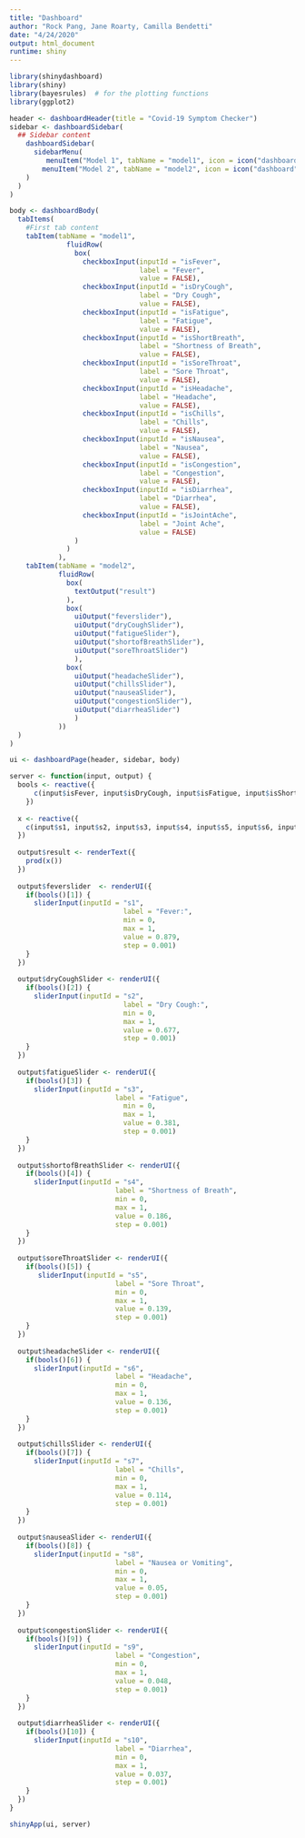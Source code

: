 ```yaml
---
title: "Dashboard"
author: "Rock Pang, Jane Roarty, Camilla Bendetti"
date: "4/24/2020"
output: html_document
runtime: shiny
---
```


```r
library(shinydashboard)
library(shiny)
library(bayesrules)  # for the plotting functions
library(ggplot2)
```

```r
header <- dashboardHeader(title = "Covid-19 Symptom Checker")
sidebar <- dashboardSidebar(
  ## Sidebar content
    dashboardSidebar(
      sidebarMenu(
         menuItem("Model 1", tabName = "model1", icon = icon("dashboard")),
        menuItem("Model 2", tabName = "model2", icon = icon("dashboard"))
    )
  )
)
```

```r
body <- dashboardBody(
  tabItems(
    #First tab content
    tabItem(tabName = "model1",
              fluidRow(
                box(
                  checkboxInput(inputId = "isFever", 
                                label = "Fever",
                                value = FALSE),
                  checkboxInput(inputId = "isDryCough", 
                                label = "Dry Cough",
                                value = FALSE),
                  checkboxInput(inputId = "isFatigue", 
                                label = "Fatigue",
                                value = FALSE),
                  checkboxInput(inputId = "isShortBreath", 
                                label = "Shortness of Breath",
                                value = FALSE),
                  checkboxInput(inputId = "isSoreThroat", 
                                label = "Sore Throat",
                                value = FALSE),
                  checkboxInput(inputId = "isHeadache", 
                                label = "Headache",
                                value = FALSE),
                  checkboxInput(inputId = "isChills", 
                                label = "Chills",
                                value = FALSE),
                  checkboxInput(inputId = "isNausea", 
                                label = "Nausea",
                                value = FALSE),
                  checkboxInput(inputId = "isCongestion", 
                                label = "Congestion",
                                value = FALSE),
                  checkboxInput(inputId = "isDiarrhea", 
                                label = "Diarrhea",
                                value = FALSE),
                  checkboxInput(inputId = "isJointAche", 
                                label = "Joint Ache",
                                value = FALSE)
                )
              )
            ),
    tabItem(tabName = "model2",
            fluidRow(
              box(
                textOutput("result")
              ), 
              box(
                uiOutput("feverslider"),
                uiOutput("dryCoughSlider"),
                uiOutput("fatigueSlider"),
                uiOutput("shortofBreathSlider"),
                uiOutput("soreThroatSlider")
                ),
              box(
                uiOutput("headacheSlider"),
                uiOutput("chillsSlider"),
                uiOutput("nauseaSlider"),
                uiOutput("congestionSlider"),
                uiOutput("diarrheaSlider")
                )
            ))
  )
)

ui <- dashboardPage(header, sidebar, body)
```

```r
server <- function(input, output) {
  bools <- reactive({
      c(input$isFever, input$isDryCough, input$isFatigue, input$isShortBreath, input$isSoreThroat, input$isHeadache, input$isChills, input$isNausea, input$isCongestion, input$isDiarrhea)
    })
  
  x <- reactive({
    c(input$s1, input$s2, input$s3, input$s4, input$s5, input$s6, input$s7, input$s8, input$s9, input$s10)
  })
  
  output$result <- renderText({
    prod(x())
  })
  
  output$feverslider  <- renderUI({
    if(bools()[1]) {
      sliderInput(inputId = "s1", 
                            label = "Fever:", 
                            min = 0, 
                            max = 1, 
                            value = 0.879, 
                            step = 0.001)
    }
  })
  
  output$dryCoughSlider <- renderUI({
    if(bools()[2]) {
      sliderInput(inputId = "s2", 
                            label = "Dry Cough:", 
                            min = 0, 
                            max = 1, 
                            value = 0.677, 
                            step = 0.001)
    }
  })
  
  output$fatigueSlider <- renderUI({
    if(bools()[3]) {
      sliderInput(inputId = "s3", 
                          label = "Fatigue", 
                            min = 0, 
                            max = 1, 
                            value = 0.381, 
                            step = 0.001)
    }
  })
  
  output$shortofBreathSlider <- renderUI({
    if(bools()[4]) {
      sliderInput(inputId = "s4", 
                          label = "Shortness of Breath", 
                          min = 0, 
                          max = 1, 
                          value = 0.186, 
                          step = 0.001)
    }
  })
  
  output$soreThroatSlider <- renderUI({
    if(bools()[5]) {
       sliderInput(inputId = "s5", 
                          label = "Sore Throat", 
                          min = 0, 
                          max = 1, 
                          value = 0.139, 
                          step = 0.001)
    }
  })
  
  output$headacheSlider <- renderUI({
    if(bools()[6]) {
      sliderInput(inputId = "s6", 
                          label = "Headache", 
                          min = 0, 
                          max = 1, 
                          value = 0.136, 
                          step = 0.001)
    }
  })
  
  output$chillsSlider <- renderUI({
    if(bools()[7]) {
      sliderInput(inputId = "s7", 
                          label = "Chills", 
                          min = 0, 
                          max = 1, 
                          value = 0.114, 
                          step = 0.001)
    }
  })
  
  output$nauseaSlider <- renderUI({
    if(bools()[8]) {
      sliderInput(inputId = "s8", 
                          label = "Nausea or Vomiting", 
                          min = 0, 
                          max = 1, 
                          value = 0.05, 
                          step = 0.001)
    }
  })
  
  output$congestionSlider <- renderUI({
    if(bools()[9]) {
      sliderInput(inputId = "s9", 
                          label = "Congestion", 
                          min = 0, 
                          max = 1, 
                          value = 0.048, 
                          step = 0.001)
    }
  })
  
  output$diarrheaSlider <- renderUI({
    if(bools()[10]) {
      sliderInput(inputId = "s10", 
                          label = "Diarrhea", 
                          min = 0, 
                          max = 1, 
                          value = 0.037, 
                          step = 0.001)
    }
  })
}
```


```r
shinyApp(ui, server)
```
